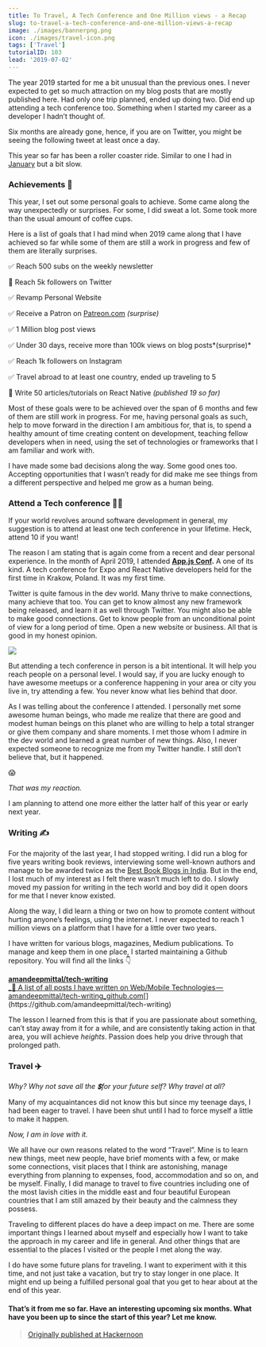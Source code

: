 ```yaml
---
title: To Travel, A Tech Conference and One Million views - a Recap
slug: to-travel-a-tech-conference-and-one-million-views-a-recap
image: ./images/bannerpng.png
icon: ./images/travel-icon.png
tags: ['Travel']
tutorialID: 103
lead: '2019-07-02'
---
```


The year 2019 started for me a bit unusual than the previous ones. I never expected to get so much attraction on my blog posts that are mostly published here. Had only one trip planned, ended up doing two. Did end up attending a tech conference too. Something when I started my career as a developer I hadn’t thought of.

Six months are already gone, hence, if you are on Twitter, you might be seeing the following tweet at least once a day.

This year so far has been a roller coaster ride. Similar to one I had in [January](https://www.instagram.com/p/BtK7sa3BOG3/) but a bit slow.

### Achievements 🎉

This year, I set out some personal goals to achieve. Some came along the way unexpectedly or surprises. For some, I did sweat a lot. Some took more than the usual amount of coffee cups.

Here is a list of goals that I had mind when 2019 came along that I have achieved so far while some of them are still a work in progress and few of them are literally surprises.

✅ Reach 500 subs on the weekly newsletter

🚧 Reach 5k followers on Twitter

✅ Revamp Personal Website

✅ Receive a Patron on [Patreon.com](https://patreon.com/amanhimself) _(surprise)_

✅ 1 Million blog post views

✅ Under 30 days, receive more than 100k views on blog posts*(surprise)*

✅ Reach 1k followers on Instagram

✅ Travel abroad to at least one country, ended up traveling to 5

🚧 Write 50 articles/tutorials on React Native _(published 19 so far)_

Most of these goals were to be achieved over the span of 6 months and few of them are still work in progress. For me, having personal goals as such, help to move forward in the direction I am ambitious for, that is, to spend a healthy amount of time creating content on development, teaching fellow developers when in need, using the set of technologies or frameworks that I am familiar and work with.

I have made some bad decisions along the way. Some good ones too. Accepting opportunities that I wasn’t ready for did make me see things from a different perspective and helped me grow as a human being.

### Attend a Tech conference 👩‍💻

If your world revolves around software development in general, my suggestion is to attend at least one tech conference in your lifetime. Heck, attend 10 if you want!

The reason I am stating that is again come from a recent and dear personal experience. In the month of April 2019, I attended [**App.js Conf**](https://appjs.co/)**.** A one of its kind. A tech conference for Expo and React Native developers held for the first time in Krakow, Poland. It was my first time.

Twitter is quite famous in the dev world. Many thrive to make connections, many achieve that too. You can get to know almost any new framework being released, and learn it as well through Twitter. You might also be able to make good connections. Get to know people from an unconditional point of view for a long period of time. Open a new website or business. All that is good in my honest opinion.

![](https://cdn-images-1.medium.com/max/800/1*7SYuZvH2pZnM0H79V4ttPg.jpeg)

But attending a tech conference in person is a bit intentional. It will help you reach people on a personal level. I would say, if you are lucky enough to have awesome meetups or a conference happening in your area or city you live in, try attending a few. You never know what lies behind that door.

As I was telling about the conference I attended. I personally met some awesome human beings, who made me realize that there are good and modest human beings on this planet who are willing to help a total stranger or give them company and share moments. I met those whom I admire in the dev world and learned a great number of new things. Also, I never expected someone to recognize me from my Twitter handle. I still don’t believe that, but it happened.

😱

_That was my reaction._

I am planning to attend one more either the latter half of this year or early next year.

### Writing ✍️

For the majority of the last year, I had stopped writing. I did run a blog for five years writing book reviews, interviewing some well-known authors and manage to be awarded twice as the [Best Book Blogs in India](http://readingbooks.blog). But in the end, I lost much of my interest as I felt there wasn’t much left to do. I slowly moved my passion for writing in the tech world and boy did it open doors for me that I never know existed.

Along the way, I did learn a thing or two on how to promote content without hurting anyone’s feelings, using the internet. I never expected to reach 1 million views on a platform that I have for a little over two years.

I have written for various blogs, magazines, Medium publications. To manage and keep them in one place, I started maintaining a Github repository. You will find all the links 👇

[**amandeepmittal/tech-writing**  
\_📝 A list of all posts I have written on Web/Mobile Technologies — amandeepmittal/tech-writing_github.com](https://github.com/amandeepmittal/tech-writing 'https://github.com/amandeepmittal/tech-writing')[](https://github.com/amandeepmittal/tech-writing)

The lesson I learned from this is that if you are passionate about something, can’t stay away from it for a while, and are consistently taking action in that area, you will achieve _heights_. Passion does help you drive through that prolonged path.

### Travel ✈️

_Why? Why not save all the 💲for your future self? Why travel at all?_

Many of my acquaintances did not know this but since my teenage days, I had been eager to travel. I have been shut until I had to force myself a little to make it happen.

_Now, I am in love with it._

We all have our own reasons related to the word “Travel”. Mine is to learn new things, meet new people, have brief moments with a few, or make some connections, visit places that I think are astonishing, manage everything from planning to expenses, food, accommodation and so on, and be myself. Finally, I did manage to travel to five countries including one of the most lavish cities in the middle east and four beautiful European countries that I am still amazed by their beauty and the calmness they possess.

Traveling to different places do have a deep impact on me. There are some important things I learned about myself and especially how I want to take the approach in my career and life in general. And other things that are essential to the places I visited or the people I met along the way.

I do have some future plans for traveling. I want to experiment with it this time, and not just take a vacation, but try to stay longer in one place. It might end up being a fulfilled personal goal that you get to hear about at the end of this year.

#### That’s it from me so far. Have an interesting upcoming six months. What have you been up to since the start of this year? Let me know.

> [Originally published at Hackernoon](https://medium.com/hackernoon/to-travel-a-tech-conference-and-one-million-views-a-recap-22e135a598c3)
